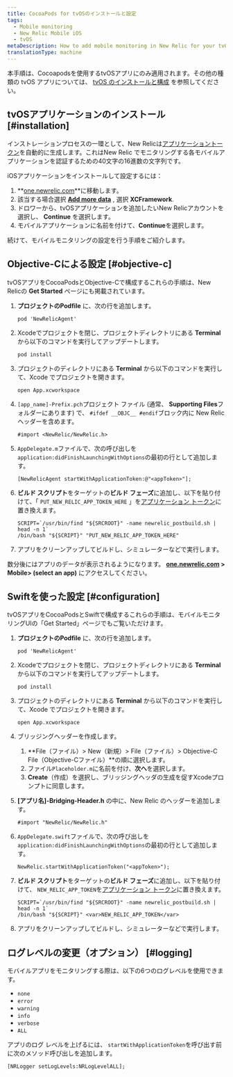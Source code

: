 ```yaml
---
title: CocoaPods for tvOSのインストールと設定
tags:
  - Mobile monitoring
  - New Relic Mobile iOS
  - tvOS
metaDescription: How to add mobile monitoring in New Relic for your tvOS applications using Cocoapods.
translationType: machine
---
```


本手順は、Cocoapodsを使用するtvOSアプリにのみ適用されます。その他の種類の tvOS アプリについては、 [tvOS のインストールと構成](/docs/mobile-monitoring/new-relic-mobile-ios/get-started/tvos-installation-configuration) を参照してください。

## tvOSアプリケーションのインストール [#installation]

インストレーションプロセスの一環として、New Relicは[アプリケーショントークン](/docs/mobile-apps/viewing-your-application-token)を自動的に生成します。これはNew Relic でモニタリングする各モバイルアプリケーションを認証するための40文字の16進数の文字列です。

iOSアプリケーションをインストールして設定するには：

1. **[one.newrelic.com](https://one.newrelic.com)**に移動します。
2. 該当する場合選択 **[Add more data](https://one.newrelic.com/launcher/nr1-core.home?pane=eyJuZXJkbGV0SWQiOiJucjEtY29yZS5ob21lLXNjcmVlbiJ9&cards%5B0%5D=eyJuZXJkbGV0SWQiOiJ0dWNzb24ucGxnLWluc3RydW1lbnQtZXZlcnl0aGluZyJ9)** , 選択 **XCFramework**.
3. ドロワーから、tvOSアプリケーションを追加したいNew Relicアカウントを選択し、 **Continue** を選択します。
4. モバイルアプリケーションに名前を付けて、**Continue**を選択します。

続けて、モバイルモニタリングの設定を行う手順をご紹介します。

## Objective-Cによる設定 [#objective-c]

tvOSアプリをCocoaPodsとObjective-Cで構成するこれらの手順は、New Relicの **Get Started** ページにも掲載されています。

1. **プロジェクトのPodfile** に、次の行を追加します。

   ```
   pod 'NewRelicAgent'
   ```

2. Xcodeでプロジェクトを閉じ、プロジェクトディレクトリにある **Terminal** から以下のコマンドを実行してアップデートします。

   ```
   pod install
   ```

3. プロジェクトのディレクトリにある **Terminal** から以下のコマンドを実行して、Xcode でプロジェクトを開きます。

   ```
   open App.xcworkspace
   ```

4. `[app_name]-Prefix.pch`プロジェクト ファイル (通常、 **Supporting Files**フォルダーにあります) で、 `#ifdef __OBJC__ #endif`ブロック内に New Relic ヘッダーを含めます。

   ```
   #import <NewRelic/NewRelic.h>
   ```

5. `AppDelegate.m`ファイルで、次の呼び出しを`application:didFinishLaunchingWithOptions`の最初の行として追加します。

   ```
   [NewRelicAgent startWithApplicationToken:@"<appToken>"];
   ```

6. **ビルド スクリプト**をターゲットの**ビルド フェーズ**に追加し、以下を貼り付けて、「 `PUT_NEW_RELIC_APP_TOKEN_HERE` 」を[アプリケーション トークン](/docs/mobile-apps/viewing-your-application-token)に置き換えます。

   ```
   SCRIPT=`/usr/bin/find "${SRCROOT}" -name newrelic_postbuild.sh | head -n 1`
   /bin/bash "${SCRIPT}" "PUT_NEW_RELIC_APP_TOKEN_HERE"
   ```

7. アプリをクリーンアップしてビルドし、シミュレーターなどで実行します。

数分後にはアプリのデータが表示されるようになります。 **[one.newrelic.com](https://one.newrelic.com) > Mobile> (select an app)** にアクセスしてください。

## Swiftを使った設定 [#configuration]

tvOSアプリをCocoaPodsとSwiftで構成するこれらの手順は、モバイルモニタリングUIの「Get Started」ページでもご覧いただけます。

1. **プロジェクトのPodfile** に、次の行を追加します。

   ```
   pod 'NewRelicAgent'
   ```

2. Xcodeでプロジェクトを閉じ、プロジェクトディレクトリにある **Terminal** から以下のコマンドを実行してアップデートします。

   ```
   pod install
   ```

3. プロジェクトのディレクトリにある **Terminal** から以下のコマンドを実行して、Xcode でプロジェクトを開きます。

   ```
   open App.xcworkspace
   ```

4. ブリッジングヘッダーを作成します。

   1. **File（ファイル）> New（新規）> File（ファイル）> Objective-C File（Objective-Cファイル）**の順に選択します。
   2. ファイル`Placeholder.m`に名前を付け、**次へ**を選択します。
   3. **Create**（作成）を選択し、ブリッジングヘッダの生成を促すXcodeプロンプトに同意します。

5. **\[アプリ名]-Bridging-Header.h** の中に、New Relic のヘッダーを追加します。

   ```
   #import "NewRelic/NewRelic.h"
   ```

6. `AppDelegate.swift`ファイルで、次の呼び出しを`application:didFinishLaunchingWithOptions`の最初の行として追加します。

   ```
   NewRelic.startWithApplicationToken("<appToken>");
   ```

7. **ビルド スクリプト**をターゲットの**ビルド フェーズ**に追加し、以下を貼り付けて、 `NEW_RELIC_APP_TOKEN`を[アプリケーション トークン](/docs/mobile-apps/viewing-your-application-token)に置き換えます。

   ```
   SCRIPT=`/usr/bin/find "${SRCROOT}" -name newrelic_postbuild.sh | head -n 1`
   /bin/bash "${SCRIPT}" <var>NEW_RELIC_APP_TOKEN</var>
   ```

8. アプリをクリーンアップしてビルドし、シミュレーターなどで実行します。

## ログレベルの変更（オプション） [#logging]

モバイルアプリをモニタリングする際は、以下の6つのログレベルを使用できます。

* `none`
* `error`
* `warning`
* `info`
* `verbose`
* `ALL`

アプリのログ レベルを上げるには、 `startWithApplicationToken`を呼び出す前に次のメソッド呼び出しを追加します。

```
[NRLogger setLogLevels:NRLogLevelALL];
```